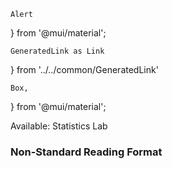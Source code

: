     Alert
} from '@mui/material';

    GeneratedLink as Link
} from '../../common/GeneratedLink'


    Box,
} from '@mui/material';

<Alert severity='info'>
Available: <Link href='/assignments/statisticslab'>Statistics Lab</Link>
</Alert>

### Non-Standard Reading Format

<!--
<Alert severity='error'>Content is Under Development and Subject to Change</Alert>
-->

<ContentNoReading />
